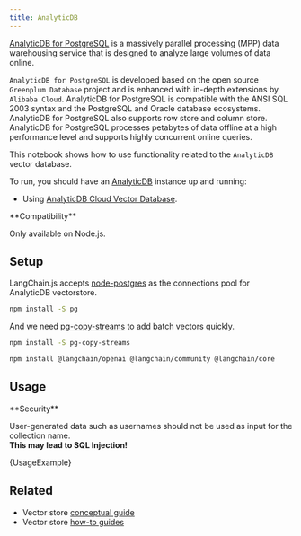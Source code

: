 ```yaml
---
title: AnalyticDB
---
```


[AnalyticDB for PostgreSQL](https://www.alibabacloud.com/help/en/analyticdb-for-postgresql/latest/product-introduction-overview) is a massively parallel processing (MPP) data warehousing service that is designed to analyze large volumes of data online.

`AnalyticDB for PostgreSQL` is developed based on the open source `Greenplum Database` project and is enhanced with in-depth extensions by `Alibaba Cloud`. AnalyticDB for PostgreSQL is compatible with the ANSI SQL 2003 syntax and the PostgreSQL and Oracle database ecosystems. AnalyticDB for PostgreSQL also supports row store and column store. AnalyticDB for PostgreSQL processes petabytes of data offline at a high performance level and supports highly concurrent online queries.

This notebook shows how to use functionality related to the `AnalyticDB` vector database.

To run, you should have an [AnalyticDB](https://www.alibabacloud.com/help/en/analyticdb-for-postgresql/latest/product-introduction-overview) instance up and running:

- Using [AnalyticDB Cloud Vector Database](https://www.alibabacloud.com/product/hybriddb-postgresql).

<Tip>
**Compatibility**

Only available on Node.js.
</Tip>

## Setup

LangChain.js accepts [node-postgres](https://node-postgres.com/) as the connections pool for AnalyticDB vectorstore.

```bash npm
npm install -S pg
```
And we need [pg-copy-streams](https://github.com/brianc/node-pg-copy-streams) to add batch vectors quickly.

```bash npm
npm install -S pg-copy-streams
```

<IntegrationInstallTooltip/>

```bash npm
npm install @langchain/openai @langchain/community @langchain/core
```

## Usage

<Warning>
**Security**

User-generated data such as usernames should not be used as input for the collection name.  
**This may lead to SQL Injection!**
</Warning>


<CodeBlock language="typescript">{UsageExample}</CodeBlock>

## Related

- Vector store [conceptual guide](/oss/concepts/#vectorstores)
- Vector store [how-to guides](/oss/how-to/#vectorstores)
